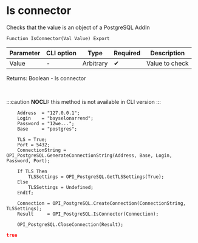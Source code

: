 ﻿---
sidebar_position: 3
description: Is connector  and other functions to work with PostgreSQL in the Open Integration Package, a free open-source integration library for 1C:Enterprise 8, OneScript and CLI
keywords: [1C, 1С, 1С:Enterprise, 1С:Enterprise 8.3, API, Integration, Services, Exchange, OneScript, CLI, PostgreSQL]
---


# Is connector 
 Checks that the value is an object of a PostgreSQL AddIn



`Function IsConnector(Val Value) Export`

  | Parameter | CLI option | Type | Required | Description |
  |-|-|-|-|-|
  | Value | - | Arbitrary | &#x2714; | Value to check |

  
  Returns:  Boolean - Is connector

<br/>


:::caution
**NOCLI:** this method is not available in CLI version
:::
<br/>



```bsl title="1C:Enterprise/OneScript code example"
    Address  = "127.0.0.1";
    Login    = "bayselonarrend";
    Password = "12we...";
    Base     = "postgres";

    TLS = True;
    Port = 5432;
    ConnectionString = OPI_PostgreSQL.GenerateConnectionString(Address, Base, Login, Password, Port);

    If TLS Then
        TLSSettings = OPI_PostgreSQL.GetTLSSettings(True);
    Else
        TLSSettings = Undefined;
    EndIf;

    Connection = OPI_PostgreSQL.CreateConnection(ConnectionString, TLSSettings);
    Result     = OPI_PostgreSQL.IsConnector(Connection);

    OPI_PostgreSQL.CloseConnection(Result);
```
 



```json title="Result"
true
```
